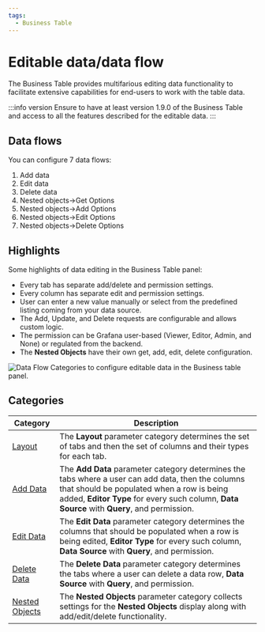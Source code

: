 ```yaml
---
tags:
  - Business Table
---
```



# Editable data/data flow

The Business Table provides multifarious editing data functionality to facilitate extensive capabilities for end-users to work with the table data.

:::info version
Ensure to have at least version 1.9.0 of the Business Table and access to all the features described for the editable data.
:::

## Data flows

You can configure 7 data flows:

1.  Add data
2.  Edit data
3.  Delete data
4.  Nested objects->Get Options
5.  Nested objects->Add Options
6.  Nested objects->Edit Options
7.  Nested objects->Delete Options

<Youtube
  id="tNa14EULUQo"
  title="Add/Edit/Delete rows with Business table 1.9.0 in Grafana. Work with nested objects."
/>

## Highlights

Some highlights of data editing in the Business Table panel:

- Every tab has separate add/delete and permission settings.
- Every column has separate edit and permission settings.
- User can enter a new value manually or select from the predefined listing coming from your data source.
- The Add, Update, and Delete requests are configurable and allows custom logic.
- The permission can be Grafana user-based (Viewer, Editor, Admin, and None) or regulated from the backend.
- The **Nested Objects** have their own get, add, edit, delete configuration.

<Image
  title="Data Flow Categories to configure editable data in the Business table panel."
  src="/img/plugins/business-table/table-data-flow.png"
/>

## Categories

| Category                                          | Description                                                                                                                                                                                                                                    |
| ------------------------------------------------- | ---------------------------------------------------------------------------------------------------------------------------------------------------------------------------------------------------------------------------------------------- |
| [Layout](/plugins/business-table/layout/)         | The **Layout** parameter category determines the set of tabs and then the set of columns and their types for each tab.                                                                                                                         |
| [Add Data](/plugins/business-table/add/)          | The **Add Data** parameter category determines the tabs where a user can add data, then the columns that should be populated when a row is being added, **Editor Type** for every such column, **Data Source** with **Query**, and permission. |
| [Edit Data](/plugins/business-table/edit/)        | The **Edit Data** parameter category determines the columns that should be populated when a row is being edited, **Editor Type** for every such column, **Data Source** with **Query**, and permission.                                        |
| [Delete Data](/plugins/business-table/delete/)    | The **Delete Data** parameter category determines the tabs where a user can delete a data row, **Data Source** with **Query**, and permission.                                                                                                 |
| [Nested Objects](/plugins/business-table/nested/) | The **Nested Objects** parameter category collects settings for the **Nested Objects** display along with add/edit/delete functionality.                                                                                                       |
